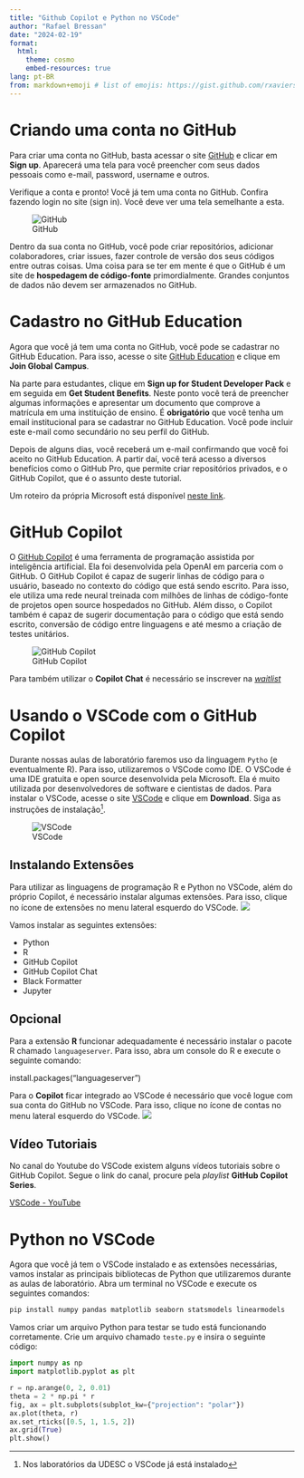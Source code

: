 ```yaml
---
title: "Github Copilot e Python no VSCode"
author: "Rafael Bressan"
date: "2024-02-19"
format:
  html:
    theme: cosmo
    embed-resources: true
lang: pt-BR
from: markdown+emoji # list of emojis: https://gist.github.com/rxaviers/7360908
---
```


# Criando uma conta no GitHub

Para criar uma conta no GitHub, basta acessar o site [GitHub](https://github.com/) e clicar em **Sign up**.
Aparecerá uma tela para você preencher com seus dados pessoais como e-mail, password, username e outros.

Verifique a conta e pronto! Você já tem uma conta no GitHub. Confira fazendo login no site (sign in). Você deve ver uma tela semelhante a esta.

![GitHub](img/githubOpenPage.png)

Dentro da sua conta no GitHub, você pode criar repositórios, adicionar colaboradores, criar issues, fazer controle de versão dos seus códigos entre outras coisas. Uma coisa para se ter em mente é que o GitHub é um site de **hospedagem de código-fonte** primordialmente. Grandes conjuntos de dados não devem ser armazenados no GitHub.

# Cadastro no GitHub Education

Agora que você já tem uma conta no GitHub, você pode se cadastrar no GitHub Education. Para isso, acesse o site [GitHub Education](https://education.github.com/) e clique em **Join Global Campus**.

Na parte para estudantes, clique em **Sign up for Student Developer Pack** e em seguida em **Get Student Benefits**. Neste ponto você terá de preencher algumas informações e apresentar um documento que comprove a matrícula em uma instituição de ensino. É **obrigatório** que você tenha um email institucional para se cadastrar no GitHub Education. Você pode incluir este e-mail como secundário no seu perfil do GitHub.

Depois de alguns dias, você receberá um e-mail confirmando que você foi aceito no GitHub Education. A partir daí, você terá acesso a diversos benefícios como o GitHub Pro, que permite criar repositórios privados, e o GitHub Copilot, que é o assunto deste tutorial.

Um roteiro da própria Microsoft está disponível [neste link](https://techcommunity.microsoft.com/t5/desenvolvedores-br/como-obter-github-copilot-gratuito-para-estudantes-e-professores/ba-p/3828780).

# GitHub Copilot

O [GitHub Copilot](https://github.com/features/copilot/) é uma ferramenta de programação assistida por inteligência artificial. Ela foi desenvolvida pela OpenAI em parceria com o GitHub. O GitHub Copilot é capaz de sugerir linhas de código para o usuário, baseado no contexto do código que está sendo escrito. Para isso, ele utiliza uma rede neural treinada com milhões de linhas de código-fonte de projetos open source hospedados no GitHub. Além disso, o Copilot também é capaz de sugerir documentação para o código que está sendo escrito, conversão de código entre linguagens e até mesmo a criação de testes unitários.

![GitHub Copilot](img/copilotPage.png)

Para também utilizar o **Copilot Chat** é necessário se inscrever na [_waitlist_](https://github.com/github-copilot/chat_waitlist_signup/join)

# Usando o VSCode com o GitHub Copilot

Durante nossas aulas de laboratório faremos uso da linguagem `Pytho` (e eventualmente R). Para isso, utilizaremos o VSCode como IDE. O VSCode é uma IDE gratuita e open source desenvolvida pela Microsoft. Ela é muito utilizada por desenvolvedores de software e cientistas de dados. Para instalar o VSCode, acesse o site [VSCode](https://code.visualstudio.com/) e clique em **Download**. Siga as instruções de instalação^[Nos laboratórios da UDESC o VSCode já está instalado]. 

![VSCode](img/vsCodePage.png)

## Instalando Extensões

Para utilizar as linguagens de programação R e Python no VSCode, além do próprio Copilot, é necessário instalar algumas extensões. Para isso, clique no ícone de extensões no menu lateral esquerdo do VSCode. ![](img/extensoes.png)

Vamos instalar as seguintes extensões:

- Python
- R
- GitHub Copilot
- GitHub Copilot Chat
- Black Formatter
- Jupyter



:::{.callout-note }
## Opcional
Para a extensão **R** funcionar adequadamente é necessário instalar o pacote R 
chamado `languageserver`. Para isso, abra um console do R e execute o seguinte 
comando:

install.packages("languageserver")
:::

Para o **Copilot** ficar integrado ao VSCode é necessário que você logue com sua conta do GitHub no VSCode. Para isso, clique no ícone de contas no menu lateral esquerdo do VSCode. ![](img/contas.png)

## Vídeo Tutoriais

No canal do Youtube do VSCode existem alguns vídeos tutoriais sobre o GitHub Copilot. Segue o link do canal, procure pela _playlist_ **GitHub Copilot Series**.

[VSCode - YouTube](https://www.youtube.com/@code)

# Python no VSCode

Agora que você já tem o VSCode instalado e as extensões necessárias, vamos instalar as principais bibliotecas de Python que utilizaremos durante as aulas de laboratório. Abra um terminal no VSCode e execute os seguintes comandos:

```bash
pip install numpy pandas matplotlib seaborn statsmodels linearmodels
```

Vamos criar um arquivo Python para testar se tudo está funcionando corretamente. Crie um arquivo chamado `teste.py` e insira o seguinte código:

```python
import numpy as np
import matplotlib.pyplot as plt

r = np.arange(0, 2, 0.01)
theta = 2 * np.pi * r
fig, ax = plt.subplots(subplot_kw={"projection": "polar"})
ax.plot(theta, r)
ax.set_rticks([0.5, 1, 1.5, 2])
ax.grid(True)
plt.show()
```
